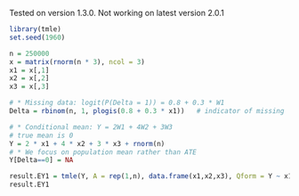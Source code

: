 
Tested on version 1.3.0. Not working on latest version 2.0.1

```r
library(tmle)
set.seed(1960)

n = 250000
x = matrix(rnorm(n * 3), ncol = 3)
x1 = x[,1]
x2 = x[,2]
x3 = x[,3]

# * Missing data: logit(P(Delta = 1)) = 0.8 + 0.3 * W1
Delta = rbinom(n, 1, plogis(0.8 + 0.3 * x1))   # indicator of missing

# * Conditional mean: Y = 2W1 + 4W2 + 3W3
# true mean is 0
Y = 2 * x1 + 4 * x2 + 3 * x3 + rnorm(n)
# * We focus on population mean rather than ATE
Y[Delta==0] = NA

result.EY1 = tmle(Y, A = rep(1,n), data.frame(x1,x2,x3), Qform = Y ~ x1 + x2 + x3, g.Deltaform = Delta ~ x1, Delta = Delta)
result.EY1
```